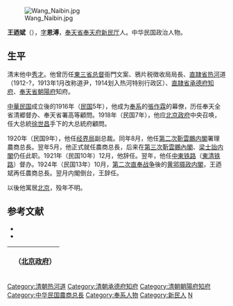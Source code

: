 [[File:Wang_Naibin.jpg|thumb]]

'''王迺斌'''（{{bd|1870年||1946|}}），[[字|字]]'''恩溥'''，[[奉天省|奉天省]][[奉天府|奉天府]][[新民厅|新民厅]]人。中华民国政治人物。

==生平==
清末他中[[秀才|秀才]]。他曾历任[[東三省总督|東三省总督]]衙門文案、鴉片税徴收局局長、[[直隷省|直隷省]][[热河|热河]]道（1912-?，1913年1月改称道尹，1914划入热河特别行政区）、[[直隷省|直隷省]][[承德府|承德府]][[知府|知府]]、[[奉天省|奉天省]][[朝陽府|朝陽府]]知府。

[[中華民国|中華民国]]成立後的1916年（[[民国紀元|民国]]5年），他成为[[奉系|奉系]]的[[張作霖|張作霖]]的幕僚，历任奉天全省清郷督办、奉天省署高等顧問。1918年（民国7年），他应[[中华民国北京政府|北京政府]]中央召唤，任大总統[[徐世昌|徐世昌]]手下的大总統府顧問。

1920年（民国9年），他任[[经界局|经界局]]副总裁。同年8月，他任[[第二次靳雲鵬内閣|第二次靳雲鵬内閣]]署理農商总長。翌年5月，他正式就任農商总長，后来在[[第三次靳雲鵬內閣|第三次靳雲鵬內閣]]、[[梁士詒内閣|梁士詒内閣]]仍任此职。1921年（民国10年）12月，他辞任。翌年，他任[[中東铁路|中東铁路]]（[[東清铁路|東清铁路]]）督办。1924年（民国13年）10月，[[第二次直奉战争|第二次直奉战争]]後的[[黄郛摄政内閣|黄郛摄政内閣]]，王迺斌再任農商总長。翌月内閣倒台，王辞任。

以後他寓居[[北京市|北京]]，殁年不明。

== 参考文献 ==
* <span style="font-size:90%;">{{Cite book<!--|和書-->|author = 徐友春主編|title = 民国人物大辞典 増訂版|year = 2007|publisher = 河北人民出版社|isbn = 978-7-202-03014-1}}</span>
* <span style="font-size:90%;">{{Cite book<!--|和書-->|author = 劉寿林等編|title = 民国職官年表|year = 1995|publisher = [[中華書局|中華書局]]|isbn = 7-101-01320-1}}</span>

{| class="wikitable" style="margin:0 auto"
|- 
!　{{CHN1912}}（[[中华民国北京政府|北京政府]]）
{{先代次代|農商总長|<small>1920年8月 - 1921年12月<br>（1921年5月前为署理）</small>|[[江天鐸|江天鐸]]|[[齐耀珊|齐耀珊]]}}
{{先代次代|農商总長|<small>1924年10月 - 11月</small>|[[高凌霨|高凌霨]]|[[楊庶堪|楊庶堪]]}}
|}

{{DEFAULTSORT:Wang王}}
[[Category:清朝热河道|Category:清朝热河道]]
[[Category:清朝承德府知府|Category:清朝承德府知府]]
[[Category:清朝朝陽府知府|Category:清朝朝陽府知府]]
[[Category:中华民国農商总長|Category:中华民国農商总長]]
[[Category:奉系人物|Category:奉系人物]]
[[Category:新民人|Category:新民人]]
[[Category:王姓|N]]